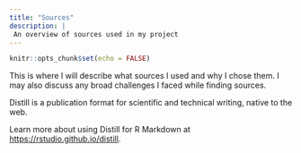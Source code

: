 ```yaml
---
title: "Sources"
description: |
 An overview of sources used in my project
---
```


```r
knitr::opts_chunk$set(echo = FALSE)
```

This is where I will describe what sources I used and why I chose them. I may also discuss any broad challenges I faced while finding sources.

Distill is a publication format for scientific and technical writing, native to the web. 

Learn more about using Distill for R Markdown at <https://rstudio.github.io/distill>.






